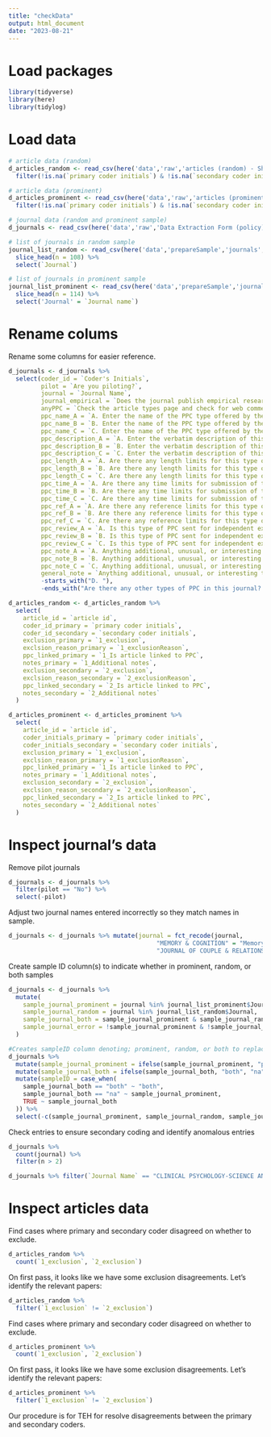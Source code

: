 ```yaml
---
title: "checkData"
output: html_document
date: "2023-08-21"
---
```


# Load packages 

```r
library(tidyverse)
library(here)
library(tidylog)
```

# Load data

```r
# article data (random)
d_articles_random <- read_csv(here('data','raw','articles (random) - Sheet1.csv')) %>%
  filter(!is.na(`primary coder initials`) & !is.na(`secondary coder initials`)) # we only need articles that we're coded by someone

# article data (prominent)
d_articles_prominent <- read_csv(here('data','raw','articles (prominent) - Sheet1.csv'))  %>%
  filter(!is.na(`primary coder initials`) & !is.na(`secondary coder initials`)) # we only need articles that we're coded by someone

# journal data (random and prominent sample)
d_journals <- read_csv(here('data','raw','Data Extraction Form (policy) (Responses) - Form Responses 1.csv'))

# list of journals in random sample
journal_list_random <- read_csv(here('data','prepareSample','journals', '03 - final', 'journals-random.csv')) %>%
  slice_head(n = 108) %>%
  select(`Journal`)

# list of journals in prominent sample
journal_list_prominent <- read_csv(here('data','prepareSample','journals', '03 - final', 'journals-prominent.csv')) %>%
  slice_head(n = 114) %>%
  select('Journal' = `Journal name`)
```

# Rename colums 

Rename some columns for easier reference.

```r
d_journals <- d_journals %>%
  select(coder_id = `Coder's Initials`,
         pilot = `Are you piloting?`,
         journal = `Journal Name`,
         journal_empirical = `Does the journal publish empirical research?`,
         anyPPC = `Check the article types page and check for web comments — does the journal offer any type of PPC?`,
         ppc_name_A = `A. Enter the name of the PPC type offered by the journal:`,
         ppc_name_B = `B. Enter the name of the PPC type offered by the journal:`,
         ppc_name_C = `C. Enter the name of the PPC type offered by the journal:`,
         ppc_description_A = `A. Enter the verbatim description of this type of PPC provided by the journal`,
         ppc_description_B = `B. Enter the verbatim description of this type of PPC provided by the journal`,
         ppc_description_C = `C. Enter the verbatim description of this type of PPC provided by the journal`,
         ppc_length_A = `A. Are there any length limits for this type of PPC?`,
         ppc_length_B = `B. Are there any length limits for this type of PPC?`,
         ppc_length_C = `C. Are there any length limits for this type of PPC?`,
         ppc_time_A = `A. Are there any time limits for submission of this type of PPC?`,
         ppc_time_B = `B. Are there any time limits for submission of this type of PPC?`,
         ppc_time_C = `C. Are there any time limits for submission of this type of PPC?`,
         ppc_ref_A = `A. Are there any reference limits for this type of PPC?`,
         ppc_ref_B = `B. Are there any reference limits for this type of PPC?`,
         ppc_ref_C = `C. Are there any reference limits for this type of PPC?`,
         ppc_review_A = `A. Is this type of PPC sent for independent external peer review?`,
         ppc_review_B = `B. Is this type of PPC sent for independent external peer review?`,
         ppc_review_C = `C. Is this type of PPC sent for independent external peer review?`,
         ppc_note_A = `A. Anything additional, unusual, or interesting to note?`,
         ppc_note_B = `B. Anything additional, unusual, or interesting to note?`,
         ppc_note_C = `C. Anything additional, unusual, or interesting to note?`,
         general_note = `Anything additional, unusual, or interesting to note?`,
         -starts_with("D. "), 
         -ends_with("Are there any other types of PPC in this journal? (Remember to check for web comments!)`"))

d_articles_random <- d_articles_random %>%
  select(
    article_id = `article id`,
    coder_id_primary = `primary coder initials`,
    coder_id_secondary = `secondary coder initials`,
    exclusion_primary = `1_exclusion`,
    exclsion_reason_primary = `1_exclusionReason`,
    ppc_linked_primary = `1_Is article linked to PPC`,
    notes_primary = `1_Additional notes`,
    exclusion_secondary = `2_exclusion`,
    exclsion_reason_secondary = `2_exclusionReason`,
    ppc_linked_secondary = `2_Is article linked to PPC`,
    notes_secondary = `2_Additional notes`
  )

d_articles_prominent <- d_articles_prominent %>%
  select(
    article_id = `article id`,
    coder_initials_primary = `primary coder initials`,
    coder_initials_secondary = `secondary coder initials`,
    exclusion_primary = `1_exclusion`,
    exclsion_reason_primary = `1_exclusionReason`,
    ppc_linked_primary = `1_Is article linked to PPC`,
    notes_primary = `1_Additional notes`,
    exclusion_secondary = `2_exclusion`,
    exclsion_reason_secondary = `2_exclusionReason`,
    ppc_linked_secondary = `2_Is article linked to PPC`,
    notes_secondary = `2_Additional notes`
  )
```

# Inspect journal's data

Remove pilot journals

```r
d_journals <- d_journals %>%
  filter(pilot == "No") %>%
  select(-pilot)
```

Adjust two journal names entered incorrectly so they match names in sample.

```r
d_journals <- d_journals %>% mutate(journal = fct_recode(journal, 
                                         "MEMORY & COGNITION" = "Memory & Cognition",
                                         "JOURNAL OF COUPLE & RELATIONSHIP THERAPY-INNOVATIONS IN CLINICAL AND EDUCATIONAL INTERVENTIONS" = "Journal of Couple & Relationship Therapy"))
```
Create sample ID column(s) to indicate whether in prominent, random, or both samples
```r
d_journals <- d_journals %>%
  mutate(
    sample_journal_prominent = journal %in% journal_list_prominent$Journal,
    sample_journal_random = journal %in% journal_list_random$Journal,
    sample_journal_both = sample_journal_prominent & sample_journal_random,
    sample_journal_error = !sample_journal_prominent & !sample_journal_random
  )

#Creates sampleID column denoting; prominent, random, or both to replace the 4 specified columns above
d_journals %>% 
  mutate(sample_journal_prominent = ifelse(sample_journal_prominent, "prominent", "random")) %>%
  mutate(sample_journal_both = ifelse(sample_journal_both, "both", "na")) %>%
  mutate(sampleID = case_when(
    sample_journal_both == "both" ~ "both",
    sample_journal_both == "na" ~ sample_journal_prominent,
    TRUE ~ sample_journal_both
  )) %>%
  select(-c(sample_journal_prominent, sample_journal_random, sample_journal_both, sample_journal_error))

```



Check entries to ensure secondary coding and identify anomalous entries
```r
d_journals %>% 
  count(journal) %>%
  filter(n > 2)
```

```r
d_journals %>% filter(`Journal Name` == "CLINICAL PSYCHOLOGY-SCIENCE AND PRACTICE")
```

# Inspect articles data

Find cases where primary and secondary coder disagreed on whether to exclude.

```r
d_articles_random %>%
  count(`1_exclusion`, `2_exclusion`)
```

On first pass, it looks like we have some exclusion disagreements. Let's identify the relevant papers:

```r
d_articles_random %>%
  filter(`1_exclusion` != `2_exclusion`)
```

Find cases where primary and secondary coder disagreed on whether to exclude.

```r
d_articles_prominent %>%
  count(`1_exclusion`, `2_exclusion`)
```

On first pass, it looks like we have some exclusion disagreements. Let's identify the relevant papers:

```r
d_articles_prominent %>%
  filter(`1_exclusion` != `2_exclusion`)
```

Our procedure is for TEH for resolve disagreements between the primary and secondary coders.

```r


```

